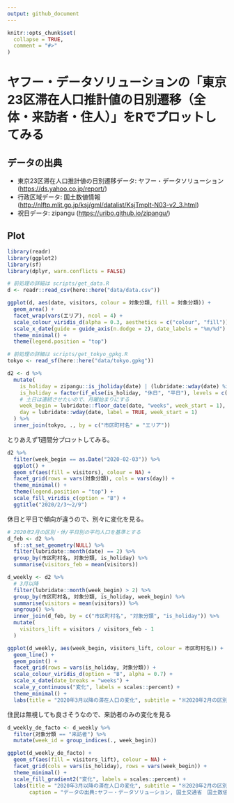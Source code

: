 ```yaml
---
output: github_document
---
```


<!-- README.md is generated from README.Rmd. Please edit that file -->

```r
knitr::opts_chunk$set(
  collapse = TRUE,
  comment = "#>"
)
```

# ヤフー・データソリューションの「東京23区滞在人口推計値の日別遷移（全体・来訪者・住人）」をRでプロットしてみる

## データの出典

* 東京23区滞在人口推計値の日別遷移データ: ヤフー・データソリューション (<https://ds.yahoo.co.jp/report/>)
* 行政区域データ: 国土数値情報 (<http://nlftp.mlit.go.jp/ksj/gml/datalist/KsjTmplt-N03-v2_3.html>)
* 祝日データ: zipangu (<https://uribo.github.io/zipangu/>)

## Plot

```r
library(readr)
library(ggplot2)
library(sf)
library(dplyr, warn.conflicts = FALSE)
```

```r
# 前処理の詳細は scripts/get_data.R
d <- readr::read_csv(here::here("data/data.csv"))
```

```r
ggplot(d, aes(date, visitors, colour = 対象分類, fill = 対象分類)) +
  geom_area() +
  facet_wrap(vars(エリア), ncol = 4) +
  scale_colour_viridis_d(alpha = 0.3, aesthetics = c("colour", "fill")) +
  scale_x_date(guide = guide_axis(n.dodge = 2), date_labels = "%m/%d") +
  theme_minimal() +
  theme(legend.position = "top")
```

```r
# 前処理の詳細は scripts/get_tokyo_gpkg.R
tokyo <- read_sf(here::here("data/tokyo.gpkg"))

d2 <- d %>%
  mutate(
    is_holiday = zipangu::is_jholiday(date) | (lubridate::wday(date) %in% c(1, 7)),
    is_holiday = factor(if_else(is_holiday, "休日", "平日"), levels = c("平日", "休日")),
    # 土日は連続させたいので、月曜始まりにする
    week_begin = lubridate::floor_date(date, "weeks", week_start = 1),
    day = lubridate::wday(date, label = TRUE, week_start = 1)
  ) %>% 
  inner_join(tokyo, ., by = c("市区町村名" = "エリア"))
```

とりあえず1週間分プロットしてみる。

```r
d2 %>%
  filter(week_begin == as.Date("2020-02-03")) %>% 
  ggplot() +
  geom_sf(aes(fill = visitors), colour = NA) +
  facet_grid(rows = vars(対象分類), cols = vars(day)) +
  theme_minimal() +
  theme(legend.position = "top") +
  scale_fill_viridis_c(option = "B") +
  ggtitle("2020/2/3〜2/9")
```

休日と平日で傾向が違うので、別々に変化を見る。

```r
# 2020年2月の区別・休/平日別の平均人口を基準とする
d_feb <- d2 %>% 
  sf::st_set_geometry(NULL) %>% 
  filter(lubridate::month(date) == 2) %>%
  group_by(市区町村名, 対象分類, is_holiday) %>% 
  summarise(visitors_feb = mean(visitors))

d_weekly <- d2 %>%
  # 3月以降
  filter(lubridate::month(week_begin) > 2) %>%
  group_by(市区町村名, 対象分類, is_holiday, week_begin) %>%
  summarise(visitors = mean(visitors)) %>%
  ungroup() %>%
  inner_join(d_feb, by = c("市区町村名", "対象分類", "is_holiday")) %>% 
  mutate(
    visitors_lift = visitors / visitors_feb - 1
  )

ggplot(d_weekly, aes(week_begin, visitors_lift, colour = 市区町村名)) +
  geom_line() +
  geom_point() +
  facet_grid(rows = vars(is_holiday, 対象分類)) +
  scale_colour_viridis_d(option = "B", alpha = 0.7) +
  scale_x_date(date_breaks = "weeks") +
  scale_y_continuous("変化", labels = scales::percent) +
  theme_minimal() +
  labs(title = "2020年3月以降の滞在人口の変化", subtitle = "※2020年2月の区別・休/平日別の平均人口を基準とする")
```

住民は無視しても良さそうなので、来訪者のみの変化を見る

```r
d_weekly_de_facto <- d_weekly %>% 
  filter(対象分類 == "来訪者") %>% 
  mutate(week_id = group_indices(., week_begin))

ggplot(d_weekly_de_facto) +
  geom_sf(aes(fill = visitors_lift), colour = NA) +
  facet_grid(cols = vars(is_holiday), rows = vars(week_begin)) +
  theme_minimal() +
  scale_fill_gradient2("変化", labels = scales::percent) +
  labs(title = "2020年3月以降の滞在人口の変化", subtitle = "※2020年2月の区別・休/平日別の平均人口を基準とする", 
       caption = "データの出典:ヤフー・データソリューション, 国土交通省　国土数値情報（行政区域データ）")
```

